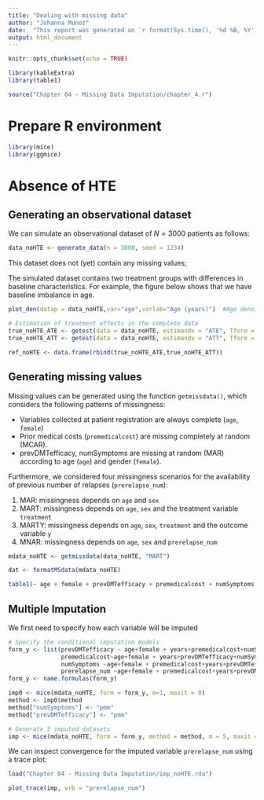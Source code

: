 ```yaml
---
title: "Dealing with missing data"
author: "Johanna Munoz"
date:  "This report was generated on `r format(Sys.time(), '%d %B, %Y')`"
output: html_document
---
```


```r
knitr::opts_chunk$set(echo = TRUE)

library(kableExtra)
library(table1)

source("Chapter 04 - Missing Data Imputation/chapter_4.r")
```
# Prepare R environment

```r
library(mice)
library(ggmice)
```

# Absence of HTE

## Generating an observational dataset
We can simulate an observational dataset of $N = 3000$ patients as follows:
```r
data_noHTE <- generate_data(n = 3000, seed = 1234) 
```

This dataset does not (yet) contain any missing values;

The simulated dataset contains two treatment groups with differences in baseline characteristics. For example, the figure below shows that we have baseline imbalance in age.

```r
plot_den(datap = data_noHTE,var="age",varlab="Age (years)")  #Age density
```

```r
# Estimation of treatment effects in the complete data
true_noHTE_ATE <- getest(data = data_noHTE, estimandv = "ATE", Tform = 1, CC = TRUE)
true_noHTE_ATT <- getest(data = data_noHTE, estimandv = "ATT", Tform = 1, CC = TRUE)

ref_noHTE <- data.frame(rbind(true_noHTE_ATE,true_noHTE_ATT))
```

## Generating missing values
Missing values can be generated using the function `getmissdata()`, which considers the following patterns of missingness:

- Variables collected at patient registration are always complete (`age`, `female`)
- Prior medical costs (`premedicalcost`) are missing completely at random (MCAR).
- prevDMTefficacy, numSymptoms are missing at random (MAR) according to age (`age`) and gender (`female`). 

Furthermore, we considered four missingness scenarios for the availability of previous number of relapses (`prerelapse_num`):

1. MAR: missingness depends on `age` and `sex`
2. MART:  missingness depends on `age`, `sex` and the treatment variable `treatment`
3. MARTY: missingness depends on `age`, `sex`, `treatment` and the outcome variable `y`
4. MNAR:  missingness depends on `age`, `sex` and `prerelapse_num` 

```r
mdata_noHTE <- getmissdata(data_noHTE, "MART")
```

```r
dat <- formatMSdata(mdata_noHTE)

table1(~ age + female + prevDMTefficacy + premedicalcost + numSymptoms + prerelapse_num | treatment, data = dat, caption = "Baseline characteristics of the incomplete dataset.")
```

## Multiple Imputation

We first need to specify how each variable will be imputed
```r
# Specify the conditional imputation models
form_y <- list(prevDMTefficacy ~ age+female + years+premedicalcost+numSymptoms+treatment+prerelapse_num+y,
               premedicalcost~age+female + years+prevDMTefficacy+numSymptoms+treatment+prerelapse_num+y,
               numSymptoms ~age+female + premedicalcost+years+prevDMTefficacy+prerelapse_num+treatment+y,
               prerelapse_num ~age+female + premedicalcost+years+prevDMTefficacy+numSymptoms+treatment+y)
form_y <- name.formulas(form_y)

imp0 <- mice(mdata_noHTE, form = form_y, m=1, maxit = 0)
method <- imp0$method
method["numSymptoms"] <- "pmm"
method["prevDMTefficacy"] <- "pmm"
```

```r
# Generate 5 imputed datasets
imp <- mice(mdata_noHTE, form = form_y, method = method, m = 5, maxit = 50)
```

We can inspect convergence for the imputed variable `prerelapse_num` using a trace plot:
```r
load("Chapter 04 - Missing Data Imputation/imp_noHTE.rda")
```
```r
plot_trace(imp, vrb = "prerelapse_num")
```
